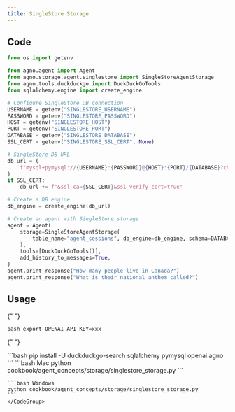 ```yaml
---
title: SingleStore Storage
---
```


## Code

```python cookbook/agent_concepts/storage/singlestore_storage.py
from os import getenv

from agno.agent import Agent
from agno.storage.agent.singlestore import SingleStoreAgentStorage
from agno.tools.duckduckgo import DuckDuckGoTools
from sqlalchemy.engine import create_engine

# Configure SingleStore DB connection
USERNAME = getenv("SINGLESTORE_USERNAME")
PASSWORD = getenv("SINGLESTORE_PASSWORD")
HOST = getenv("SINGLESTORE_HOST")
PORT = getenv("SINGLESTORE_PORT")
DATABASE = getenv("SINGLESTORE_DATABASE")
SSL_CERT = getenv("SINGLESTORE_SSL_CERT", None)

# SingleStore DB URL
db_url = (
    f"mysql+pymysql://{USERNAME}:{PASSWORD}@{HOST}:{PORT}/{DATABASE}?charset=utf8mb4"
)
if SSL_CERT:
    db_url += f"&ssl_ca={SSL_CERT}&ssl_verify_cert=true"

# Create a DB engine
db_engine = create_engine(db_url)

# Create an agent with SingleStore storage
agent = Agent(
    storage=SingleStoreAgentStorage(
        table_name="agent_sessions", db_engine=db_engine, schema=DATABASE
    ),
    tools=[DuckDuckGoTools()],
    add_history_to_messages=True,
)
agent.print_response("How many people live in Canada?")
agent.print_response("What is their national anthem called?")
```

## Usage

<Steps>
  <Snippet file="create-venv-step.mdx" />

{" "}

<Step title="Set your API key">```bash export OPENAI_API_KEY=xxx ```</Step>

{" "}

<Step title="Install libraries">
  ```bash pip install -U duckduckgo-search sqlalchemy pymysql openai agno ```
</Step>

  <Step title="Run Agent">
    <CodeGroup>
    ```bash Mac
    python cookbook/agent_concepts/storage/singlestore_storage.py
    ```

    ```bash Windows
    python cookbook/agent_concepts/storage/singlestore_storage.py
    ```
    </CodeGroup>

  </Step>
</Steps>
